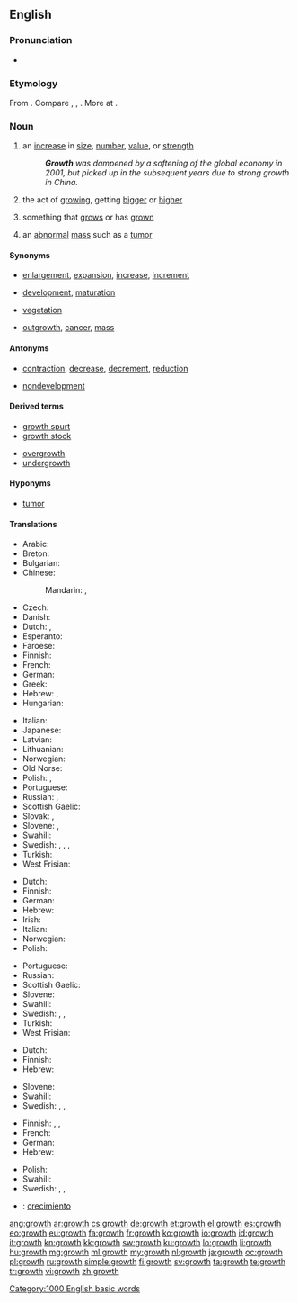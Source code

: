 ==English==
{{wikipedia}}

===Pronunciation===
* {{audio|en-us-growth.ogg|Audio (US)}}
*: {{rhymes|əʊθ}}

===Etymology===
From {{suffix|grow|th}}. Compare {{etyl|frr|-}} {{term|greyde||growth, pasture|lang=frr}}, {{etyl|da|-}} {{term|grøde||fruits|lang=da}}, {{etyl|sv|-}} {{term|gröda||crop, harvest|lang=sv}}. More at {{l|en|grow}}.

===Noun===
{{en-noun}}

# an [[increase]] in [[size]], [[number]], [[value]], or [[strength]]
#: '''''Growth''' was dampened by a softening of the global economy in 2001, but picked up in the subsequent years due to strong growth in China.''
# {{biology}} the act of [[growing]], getting [[bigger]] or [[higher]]
# {{biology}} something that [[grow]]s or has [[grown]]
# {{pathology}} an [[abnormal]] [[mass]] such as a [[tumor]]

====Synonyms====
* {{sense|increase in size}} [[enlargement]], [[expansion]], [[increase]], [[increment]]
* {{sense|act of growing}} [[development]], [[maturation]]
* {{sense|something that grows or has grown}} [[vegetation]]
* {{sense|pathology: abnormal mass such as a tumor}} [[outgrowth]], [[cancer]], [[mass]]

====Antonyms====
* {{sense|increase in size}} [[contraction]], [[decrease]], [[decrement]], [[reduction]]
* {{sense|act of growing}} [[nondevelopment]]

====Derived terms====
{{rel-top|Terms derived from ''growth''}}
* [[growth spurt]]
* [[growth stock]]
{{rel-mid}}
* [[overgrowth]]
* [[undergrowth]]
{{rel-bottom}}

====Hyponyms====
* {{sense|pathology: abnormal mass such as a tumor}} [[tumor]]

====Translations====
{{trans-top|increase in size}}
* Arabic: {{t-|ar|تنمية|f|tr=tanmiyya(t)}}
* Breton: {{t|br|kresk}}
* Bulgarian: {{t+|bg|растеж|m|tr=rastéž|sc=Cyrl}}
* Chinese:
*: Mandarin: {{t|cmn|生長|sc=Hani}}, {{t|cmn|生长|tr=shēngzhǎng|sc=Hani}}
* Czech: {{t+|cs|růst|m}}
* Danish: {{t-|da|vækst|c}}
* Dutch: {{t+|nl|groei}}, {{t+|nl|toename}}
* Esperanto: {{t-|eo|kreskiĝo}}
* Faroese: {{t-|fo|vøkstur|m}}
* Finnish: {{t+|fi|kasvu}}
* French: {{t+|fr|croissance|f}}
* German: {{t+|de|Wachstum|n}}
* Greek: {{t+|el|ανάπτυξη|f|tr=anáptyxi}}
* Hebrew: {{t|he|גדילה|f|tr=gdilɑ|sc=Hebr}}, {{t|he|צמיחה|f|tr=tsmiḥɑ|sc=Hebr}}
* Hungarian: {{t+|hu|növekedés}}
{{trans-mid}}
* Italian: {{t+|it|crescita|f}}
* Japanese: {{t|ja|生長|tr=せいちょう, seichō|sc=Jpan}}
* Latvian: {{t-|lv|augšana|f}}
* Lithuanian: {{t+|lt|augimas|m}}
* Norwegian: {{t-|no|vekst|m}}
* Old Norse: {{tø|non|vǫxtr}}
* Polish: {{t|pl|wzrost|m}}, {{t|pl|rozwój|m}}
* Portuguese: {{t+|pt|acréscimo|m}}
* Russian: {{t|ru|рост|m|tr=rost|sc=Cyrl}}, {{t|ru|развитие|n|tr=razvítije|sc=Cyrl}} {{qualifier|development}}
* Scottish Gaelic: {{t-|gd|fàs|m}}
* Slovak: {{t-|sk|rast|m}}, {{t-|sk|vzrast|m}}
* Slovene: {{t+|sl|rast|f}}, {{t-|sl|porast|f}}
* Swahili: {{t+|sw|ukuaji|xs=Swahili}}
* Swedish: {{t-|sv|stigande|n}}, {{t-|sv|tilltagande|n}}, {{t+|sv|tillväxt|c}}, {{t+|sv|utvidgning|c}}
* Turkish: {{t+|tr|büyüme}}
* West Frisian: {{t-|fy|groei|c|xs=West Frisian}} {{t-|fy|oanwaaks|c|xs=West Frisian}}
{{trans-bottom}}

{{trans-top|act of growing}}
* Dutch: {{t+|nl|groei}}
* Finnish: {{t+|fi|kasvu}}
* German: {{t+|de|Wachstum|n}}
* Hebrew: {{t|he|צמיחה|f|tr=tsmiḥɑ|sc=Hebr}}
* Irish: {{t|ga|breisiú|m}}
* Italian: {{t+|it|crescita|f}}
* Norwegian: {{t-|no|vekst}}
* Polish: {{t|pl|wzrost|m}}
{{trans-mid}}
* Portuguese: {{t+|pt|crescimento|m}}
* Russian: {{t|ru|рост|m|tr=rost|sc=Cyrl}}
* Scottish Gaelic: {{t-|gd|fàs|m}}
* Slovene: {{t+|sl|rast|f}}
* Swahili: {{t+|sw|ukuaji|xs=Swahili}}
* Swedish: {{t+|sv|tillväxt|c}}, {{t+|sv|växt|c}}, {{t+|sv|utveckling|c}}
* Turkish: {{t+|tr|büyüme}}
* West Frisian: {{t-|fy|groei|c|xs=West Frisian}} {{t-|fy|oanwaaks|c|xs=West Frisian}}
{{trans-bottom}}

{{trans-top|something that grows or has grown}}
* Dutch: {{t+|nl|groei}}
* Finnish: {{t+|fi|kasvu}}
* Hebrew: {{t|he|צמחייה|f|tr=tsimḥiɑ|sc=Hebr}}
{{trans-mid}}
* Slovene: {{t|sl|rastje|n}}
* Swahili: {{t+|sw|ukuaji|xs=Swahili}}
* Swedish: {{t+|sv|vegetation|c}}, {{t+|sv|växt|c}}, {{t+|sv|växtlighet|c}}
{{trans-bottom}}

{{trans-top|pathology: abnormal mass such as a tumor}}
* Finnish: {{t+|fi|kasvain}}, {{t-|fi|kasvannainen}}, {{t+|fi|pesäke}}
* French: {{t+|fr|croissance|f}}
* German: {{t+|de|Geschwulst|f}}
* Hebrew: {{t|he|גידול|m|tr=gidul|sc=Hebr}}
{{trans-mid}}
* Polish: {{t|pl|narośl|f}}
* Swahili: {{t+|sw|ukuaji|xs=Swahili}}
* Swedish: {{t-|sv|svulst|c}}, {{t+|sv|växt|c}}, {{t-|sv|utväxt|c}}
{{trans-bottom}}

{{checktrans}}
* {{ttbc|es}}: [[crecimiento]]

[[Category:1000 English basic words]]

[[ang:growth]]
[[ar:growth]]
[[cs:growth]]
[[de:growth]]
[[et:growth]]
[[el:growth]]
[[es:growth]]
[[eo:growth]]
[[eu:growth]]
[[fa:growth]]
[[fr:growth]]
[[ko:growth]]
[[io:growth]]
[[id:growth]]
[[it:growth]]
[[kn:growth]]
[[kk:growth]]
[[sw:growth]]
[[ku:growth]]
[[lo:growth]]
[[li:growth]]
[[hu:growth]]
[[mg:growth]]
[[ml:growth]]
[[my:growth]]
[[nl:growth]]
[[ja:growth]]
[[oc:growth]]
[[pl:growth]]
[[ru:growth]]
[[simple:growth]]
[[fi:growth]]
[[sv:growth]]
[[ta:growth]]
[[te:growth]]
[[tr:growth]]
[[vi:growth]]
[[zh:growth]]